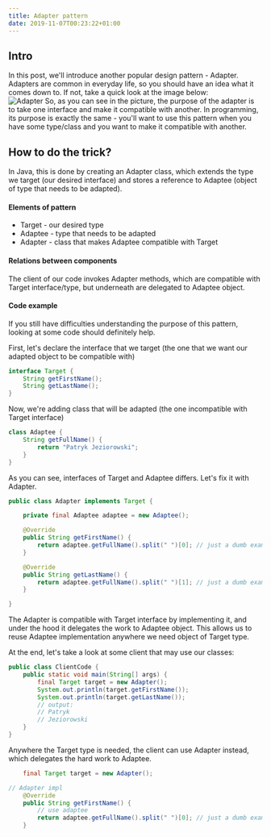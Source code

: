 ```yaml
---
title: Adapter pattern
date: 2019-11-07T00:23:22+01:00
---
```

## Intro
In this post, we'll introduce another popular design pattern - Adapter. Adapters are common in everyday life, so you should have an idea what it comes down to. If not, take a quick look at the image below:   
![Adapter](../assets/adapter.jpg)
So, as you can see in the picture, the purpose of the adapter is to take one interface and make it compatible with another. In programming, its purpose is exactly the same - you'll want to use this pattern when you have some type/class and you want to make it compatible with another.

## How to do the trick?

In Java, this is done by creating an Adapter class, which extends the type we target (our desired interface) and stores a reference to Adaptee (object of type that needs to be adapted).

#### Elements of pattern
- Target - our desired type
- Adaptee - type that needs to be adapted
- Adapter - class that makes Adaptee compatible with Target

#### Relations between components
The client of our code invokes Adapter methods, which are compatible with Target interface/type, but underneath are delegated to Adaptee object.

#### Code example
If you still have difficulties understanding the purpose of this pattern, looking at some code should definitely help.

First, let's declare the interface that we target (the one that we want our adapted object to be compatible with)
```java
interface Target {
    String getFirstName();
    String getLastName();
}
```
Now, we're adding class that will be adapted (the one incompatible with Target interface)
```java
class Adaptee {
    String getFullName() {
        return "Patryk Jeziorowski";
    }
}
```
As you can see, interfaces of Target and Adaptee differs. Let's fix it with Adapter.
```java
public class Adapter implements Target {

    private final Adaptee adaptee = new Adaptee();

    @Override
    public String getFirstName() {
        return adaptee.getFullName().split(" ")[0]; // just a dumb example impl
    }

    @Override
    public String getLastName() {
        return adaptee.getFullName().split(" ")[1]; // just a dumb example impl
    }

}
```
The Adapter is compatible with Target interface by implementing it, and under the hood it delegates
the work to Adaptee object. This allows us to reuse Adaptee implementation anywhere we need object of Target type.

At the end, let's take a look at some client that may use our classes:
```java
public class ClientCode {
    public static void main(String[] args) {
        final Target target = new Adapter();
        System.out.println(target.getFirstName());
        System.out.println(target.getLastName());
        // output:
        // Patryk
        // Jeziorowski
    }
}
```
Anywhere the Target type is needed, the client can use Adapter instead, which delegates the hard work to Adaptee.
```java
    final Target target = new Adapter();
```
```java
// Adapter impl
    @Override
    public String getFirstName() {
        // use adaptee
        return adaptee.getFullName().split(" ")[0]; // just a dumb example impl
    }
```
